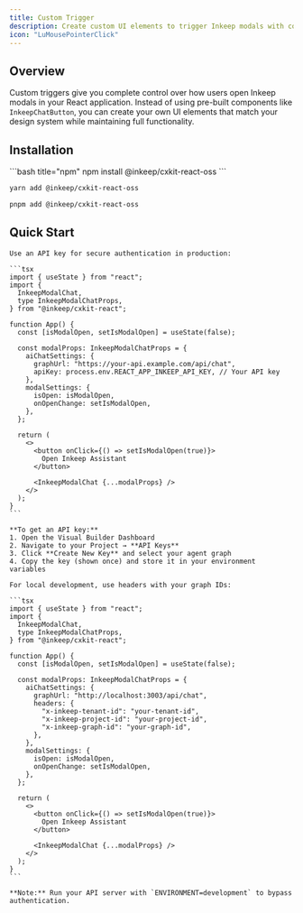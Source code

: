 ```yaml
---
title: Custom Trigger
description: Create custom UI elements to trigger Inkeep modals with complete control over appearance and behavior.
icon: "LuMousePointerClick"
---
```


## Overview

Custom triggers give you complete control over how users open Inkeep modals in your React application. Instead of using pre-built components like `InkeepChatButton`, you can create your own UI elements that match your design system while maintaining full functionality.

## Installation

<CodeGroup>
```bash title="npm"
npm install @inkeep/cxkit-react-oss
```

```bash title="yarn"
yarn add @inkeep/cxkit-react-oss
```

```bash title="pnpm"
pnpm add @inkeep/cxkit-react-oss
```
</CodeGroup>

## Quick Start

<Tabs>
  <Tab title="Production">
    
    Use an API key for secure authentication in production:
    
    ```tsx
    import { useState } from "react";
    import {
      InkeepModalChat,
      type InkeepModalChatProps,
    } from "@inkeep/cxkit-react";

    function App() {
      const [isModalOpen, setIsModalOpen] = useState(false);

      const modalProps: InkeepModalChatProps = {
        aiChatSettings: {
          graphUrl: "https://your-api.example.com/api/chat",
          apiKey: process.env.REACT_APP_INKEEP_API_KEY, // Your API key
        },
        modalSettings: {
          isOpen: isModalOpen,
          onOpenChange: setIsModalOpen,
        },
      };

      return (
        <>
          <button onClick={() => setIsModalOpen(true)}>
            Open Inkeep Assistant
          </button>

          <InkeepModalChat {...modalProps} />
        </>
      );
    }
    ```
    
    **To get an API key:**
    1. Open the Visual Builder Dashboard
    2. Navigate to your Project → **API Keys**
    3. Click **Create New Key** and select your agent graph
    4. Copy the key (shown once) and store it in your environment variables
  </Tab>
  
  <Tab title="Development">
    
    For local development, use headers with your graph IDs:
    
    ```tsx
    import { useState } from "react";
    import {
      InkeepModalChat,
      type InkeepModalChatProps,
    } from "@inkeep/cxkit-react";

    function App() {
      const [isModalOpen, setIsModalOpen] = useState(false);

      const modalProps: InkeepModalChatProps = {
        aiChatSettings: {
          graphUrl: "http://localhost:3003/api/chat",
          headers: {
            "x-inkeep-tenant-id": "your-tenant-id",
            "x-inkeep-project-id": "your-project-id",
            "x-inkeep-graph-id": "your-graph-id",
          },
        },
        modalSettings: {
          isOpen: isModalOpen,
          onOpenChange: setIsModalOpen,
        },
      };

      return (
        <>
          <button onClick={() => setIsModalOpen(true)}>
            Open Inkeep Assistant
          </button>

          <InkeepModalChat {...modalProps} />
        </>
      );
    }
    ```
    
    **Note:** Run your API server with `ENVIRONMENT=development` to bypass authentication.
  </Tab>
</Tabs>
